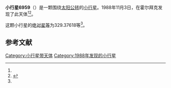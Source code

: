 {{Infobox planet
| bgcolour = #FFFFC0
| name = 6959 Mikkelkocha
| symbol = 
| image = 
| caption = 
| discovery = yes
| discovery_ref = 
| discoverer = {{link-en|保罗·詹森|Poul Jensen (astronomer)}}
| discovery_site = [[霍尔拜克|霍尔拜克]] 
| discovered = 1988年11月3日
| designations = yes
| mp_name = 
| named_after = 
| alt_names = 1988 VD1/ 1963 SY
| mp_category = [[主带小行星|主带小行星]]
| orbit_ref = <ref name="a">[http://ssd.jpl.nasa.gov/sbdb.cgi?sstr=6959 6959 Mikkelkocha] {{Wayback|url=http://ssd.jpl.nasa.gov/sbdb.cgi?sstr=6959 |date=20210814101252 }}，小行星數據庫瀏覽器（JPL Small-Body Database Browser）－[[美国国家航空航天局|美国国家航空航天局]]喷气推进实验室</ref>
| epoch = 2456400.5 (2013年4月18日更新)
| aphelion = {{convert|3.2138297|AU|km|3|abbr=on|lk=out}}
| perihelion = {{convert|2.5740341|AU|km|3|abbr=on}}
| semimajor = {{convert|2.8939319|AU|km|3|abbr=on}}
| eccentricity = 0.1105409
| period = 1798.170541 [[日|日]]<br />4.92[[儒略年|儒略年]]
| avg_speed = 
| inclination = 13.47237
| asc_node = 357.32435
| mean_anomaly = 
| arg_peri = 329.37618
| satellites = 
| physical_characteristics = yes
| dimensions = 
| mass = 
| density = 
| surface_grav = 
| escape_velocity = 
| sidereal_day = 
| axial_tilt = 
| pole_ecliptic_lat = 
| pole_ecliptic_lon = 
| albedo = 
| temperatures= 
| temp_name1 = 
| mean_temp_1 = 
| max_temp_1 = 
| temp_name2 = 
| max_temp_2 = 
| spectral_type = 
| abs_magnitude = 329.37618
}}

'''小行星6959'''（{{lang-en|6959 Mikkelkocha}}）是一颗围绕[[太阳|太阳]][[公转|公转]]的[[小行星|小行星]]。1988年11月3日，{{link-en|保罗·詹森|Poul Jensen (astronomer)}}在霍尔拜克发现了此天体<ref name="a" /><ref>{{cite news|title=小行星列表|url=http://cfa-www.harvard.edu/iau/lists/NumberedMPs.txt|accessdate=2013-07-08|newspaper=哈佛大学|archive-date=2008-05-17|archive-url=https://web.archive.org/web/20080517010638/http://cfa-www.harvard.edu/iau/lists/NumberedMPs.txt|dead-url=no}}</ref>。

这颗小行星的[[绝对星等|绝对星等]]为329.37618等<ref name="a" />。

==参考文献==
{{reflist}}
{{Minor Planet Number|[[小行星6958|小行星6958]]|[[小行星6960|小行星6960]]}}

{{小天体}}

[[Category:小行星带天体|Category:小行星带天体]]
[[Category:1988年发现的小行星|Category:1988年发现的小行星]]

{{asteroid-stub}}
